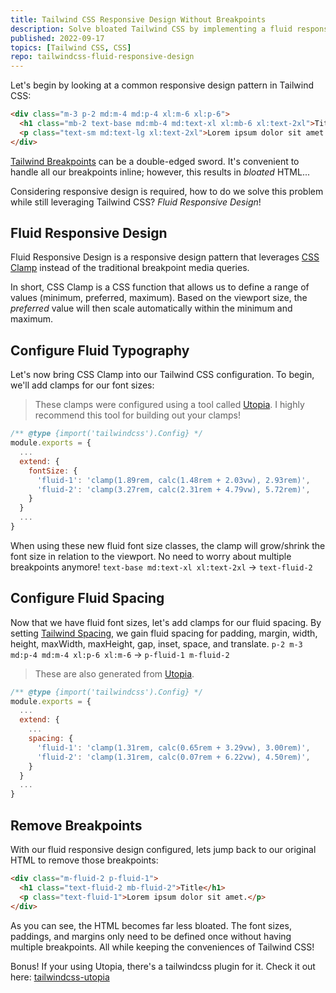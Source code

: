 ```yaml
---
title: Tailwind CSS Responsive Design Without Breakpoints
description: Solve bloated Tailwind CSS by implementing a fluid responsive design system via the power of CSS Clamp!
published: 2022-09-17
topics: [Tailwind CSS, CSS]
repo: tailwindcss-fluid-responsive-design
---
```


Let's begin by looking at a common responsive design pattern in Tailwind CSS:

```html
<div class="m-3 p-2 md:m-4 md:p-4 xl:m-6 xl:p-6">
  <h1 class="mb-2 text-base md:mb-4 md:text-xl xl:mb-6 xl:text-2xl">Title</h1>
  <p class="text-sm md:text-lg xl:text-2xl">Lorem ipsum dolor sit amet.</p>
</div>
```

[Tailwind Breakpoints][tailwind-responsive-design] can be a double-edged sword. It's convenient to handle all our
breakpoints inline; however, this results in _bloated_ HTML...

Considering responsive design is required, how to do we solve this problem while still leveraging Tailwind CSS? _Fluid
Responsive Design_!

## Fluid Responsive Design

Fluid Responsive Design is a responsive design pattern that leverages [CSS Clamp][css-clamp] instead of the traditional
breakpoint media queries.

In short, CSS Clamp is a CSS function that allows us to define a range of values (minimum, preferred, maximum). Based on
the viewport size, the _preferred_ value will then scale automatically within the minimum and maximum.

## Configure Fluid Typography

Let's now bring CSS Clamp into our Tailwind CSS configuration. To begin, we'll add clamps for our font sizes:

> These clamps were configured using a tool called [Utopia][utopia-fonts]. I highly recommend this tool for building out
> your clamps!

```js title="tailwind.config.js"
/** @type {import('tailwindcss').Config} */
module.exports = {
  ...
  extend: {
    fontSize: {
      'fluid-1': 'clamp(1.89rem, calc(1.48rem + 2.03vw), 2.93rem)',
      'fluid-2': 'clamp(3.27rem, calc(2.31rem + 4.79vw), 5.72rem)',
    }
  }
  ...
}
```

When using these new fluid font size classes, the clamp will grow/shrink the font size in relation to the viewport. No
need to worry about multiple breakpoints anymore! `text-base md:text-xl xl:text-2xl` → `text-fluid-2`

## Configure Fluid Spacing

Now that we have fluid font sizes, let's add clamps for our fluid spacing. By setting [Tailwind
Spacing][tailwind-spacing], we gain fluid spacing for padding, margin, width, height, maxWidth, maxHeight, gap, inset,
space, and translate. `p-2 m-3 md:p-4 md:m-4 xl:p-6 xl:m-6` → `p-fluid-1 m-fluid-2`

> These are also generated from [Utopia][utopia-spacing].

```js title="tailwind.config.js"
/** @type {import('tailwindcss').Config} */
module.exports = {
  ...
  extend: {
    ...
    spacing: {
      'fluid-1': 'clamp(1.31rem, calc(0.65rem + 3.29vw), 3.00rem)',
      'fluid-2': 'clamp(1.31rem, calc(0.07rem + 6.22vw), 4.50rem)',
    }
  }
  ...
}
```

## Remove Breakpoints

With our fluid responsive design configured, lets jump back to our original HTML to remove those breakpoints:

```html
<div class="m-fluid-2 p-fluid-1">
  <h1 class="text-fluid-2 mb-fluid-2">Title</h1>
  <p class="text-fluid-1">Lorem ipsum dolor sit amet.</p>
</div>
```

As you can see, the HTML becomes far less bloated. The font sizes, paddings, and margins only need to be defined once
without having multiple breakpoints. All while keeping the conveniences of Tailwind CSS!

Bonus! If your using Utopia, there's a tailwindcss plugin for it. Check it out here:
[tailwindcss-utopia][tailwindcss-utopia]

[tailwind-responsive-design]: https://tailwindcss.com/docs/responsive-design
[css-clamp]: https://developer.mozilla.org/en-US/docs/Web/CSS/clamp
[utopia-fonts]: https://utopia.fyi/type/calculator
[utopia-spacing]: https://utopia.fyi/space/calculator
[tailwind-spacing]: https://tailwindcss.com/docs/customizing-spacing
[tailwindcss-utopia]: https://github.com/cwsdigital/tailwind-utopia
